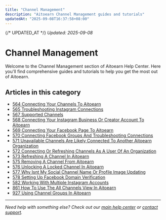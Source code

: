 ```yaml
---
title: "Channel Management"
description: "Aitoearn Channel Management guides and tutorials"
updatedAt: "2025-09-08T16:37:58+08:00"
---
```

{/* UPDATED_AT */}
_Updated: 2025-09-08_

# Channel Management

Welcome to the Channel Management section of Aitoearn Help Center. Here you'll find comprehensive guides and tutorials to help you get the most out of Aitoearn.

## Articles in this category

- [564 Connecting Your Channels To Aitoearn](564-connecting-your-channels-to-aitoearn)
- [565 Troubleshooting Instagram Connections](565-troubleshooting-instagram-connections)
- [567 Supported Channels](567-supported-channels)
- [568 Connecting Your Instagram Business Or Creator Account To Aitoearn](568-connecting-your-instagram-business-or-creator-account-to-aitoearn)
- [569 Connecting Your Facebook Page To Aitoearn](569-connecting-your-facebook-page-to-aitoearn)
- [570 Connecting Facebook Groups And Troubleshooting Connections](570-connecting-facebook-groups-and-troubleshooting-connections)
- [571 Unavailable Channels Are Likely Connected To Another Aitoearn Organization](571-unavailable-channels-are-likely-connected-to-another-aitoearn-organization)
- [572 Connecting Or Refreshing Channels As A User Of An Organization](572-connecting-or-refreshing-channels-as-a-user-of-an-organization)
- [573 Refreshing A Channel In Aitoearn](573-refreshing-a-channel-in-aitoearn)
- [575 Removing A Channel From Aitoearn](575-removing-a-channel-from-aitoearn)
- [576 Unlocking A Locked Channel In Aitoearn](576-unlocking-a-locked-channel-in-aitoearn)
- [577 Why Isnt My Social Channel Name Or Profile Image Updating](577-why-isnt-my-social-channel-name-or-profile-image-updating)
- [578 Setting Up Facebook Domain Verification](578-setting-up-facebook-domain-verification)
- [582 Working With Multiple Instagram Accounts](582-working-with-multiple-instagram-accounts)
- [861 How To Use The All Channels View In Aitoearn](861-how-to-use-the-all-channels-view-in-aitoearn)
- [927 Using Channel Groups In Aitoearn](927-using-channel-groups-in-aitoearn)

---

*Need help with something else? Check out our [main help center](/en/help-center) or [contact support](mailto:hello@aitoearn.com).*

